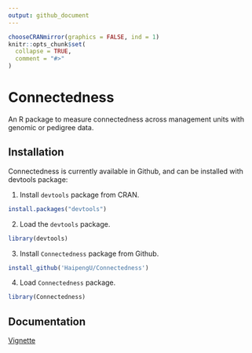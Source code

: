 ```yaml
---
output: github_document
---
```


<!-- README.md is generated from README.Rmd. Please edit README.Rmd (this file) -->

```r
chooseCRANmirror(graphics = FALSE, ind = 1)
knitr::opts_chunk$set(
  collapse = TRUE,
  comment = "#>"
)
```

# Connectedness
An R package to measure connectedness across management units with genomic or pedigree data. 

## Installation
Connectedness is currently available in Github, and can be installed with devtools package: 

1. Install `devtools` package from CRAN. 
```r
install.packages("devtools")
```

2. Load the `devtools` package.
```r
library(devtools)
```

3. Install `Connectedness` package from Github.
```r
install_github('HaipengU/Connectedness')
```

4. Load `Connectedness` package. 
```r
library(Connectedness)
```

## Documentation

[Vignette](https://haipengu.github.io/Rmd/Vignette.html)
